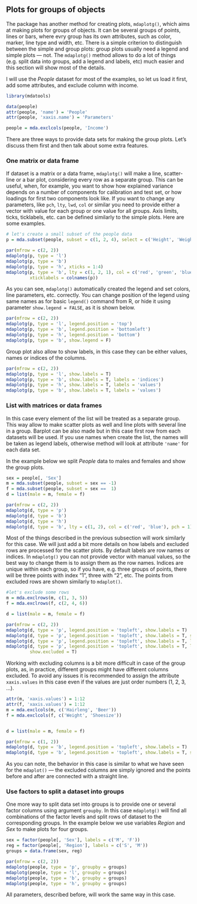 ## Plots for groups of objects {-}

The package has another method for creating plots, `mdaplotg()`, which aims at making plots for groups of objects.
It can be several groups of points, lines or bars, where evry group has its own attributes, such as color, 
marker, line type and width, etc. There is a simple criterion to distinguish between the simple and group 
plots: group plots usually need a legend and simple plots — not. The `mdaplotg()` method allows to do a lot
of things (e.g. split data into groups, add a legend and labels, etc) much easier and this section will 
show most of the details.

I will use the *People* dataset for most of the examples, so let us load it first, add some attributes, and
exclude column with income.
```r
library(mdatools)
```

```r
data(people)
attr(people, 'name') = 'People'
attr(people, 'xaxis.name') = 'Parameters'

people = mda.exclcols(people, 'Income')
```

There are three ways to provide data sets for making the group plots. Let's discuss them first and then talk
about some extra features.

### One matrix or data frame {-}

If dataset is a matrix or a data frame, `mdaplotg()` will make a line, scatter-line or a bar plot, considering
every row as a separate group. This can be useful, when, for example, you want to show how explained variance
depends on a number of components for calibration and test set, or how loadings for first two components look
like. If you want to change any parameters, like `pch`, `lty`, `lwd`, `col` or similar you need to provide either
a vector with value for each group or one value for all groups. Axis limits, ticks, ticklabels, etc. can be 
defined similarly to the simple plots. Here are some examples.

```r
# let's create a small subset of the people data
p = mda.subset(people, subset = c(1, 2, 4), select = c('Height', 'Weight', 'Shoesize', 'Swim'))

par(mfrow = c(2, 2))
mdaplotg(p, type = 'l')
mdaplotg(p, type = 'b')
mdaplotg(p, type = 'h', xticks = 1:4)
mdaplotg(p, type = 'b', lty = c(1, 2, 1), col = c('red', 'green', 'blue'), pch = 1, 
         xticklabels = colnames(p))
```

As you can see, `mdaplotg()` automatically created the legend and set colors, line parameters, etc. correctly.
You can change position of the legend using same names as for basic `legend()` command from R, or hide it using
parameter `show.legend = FALSE`, as it is shown below.

```r
par(mfrow = c(2, 2))
mdaplotg(p, type = 'l', legend.position = 'top')
mdaplotg(p, type = 'b', legend.position = 'bottomleft')
mdaplotg(p, type = 'h', legend.position = 'bottom')
mdaplotg(p, type = 'b', show.legend = F)
```

Group plot also allow to show labels, in this case they can be either values, names or indices of the columns.

```r
par(mfrow = c(2, 2))
mdaplotg(p, type = 'l', show.labels = T)
mdaplotg(p, type = 'b', show.labels = T, labels = 'indices')
mdaplotg(p, type = 'h', show.labels = T, labels = 'values')
mdaplotg(p, type = 'b', show.labels = T, labels = 'values')
```

### List with matrices or data frames {-}

In this case every element of the list will be treated as a separate group. This way allow to make scatter plots
as well and line plots with several line in a group. Barplot can be also made but in this case first row from
each datasets will be used. If you use names when create the list, the names will be taken as legend labels, 
otherwise method will look at attribute `'name'` for each data set.

In the example below we split *People* data to males and females and show the group plots.

```r
sex = people[, 'Sex']
m = mda.subset(people, subset = sex == -1)
f = mda.subset(people, subset = sex ==  1)
d = list(male = m, female = f)

par(mfrow = c(2, 2))
mdaplotg(d, type = 'p')
mdaplotg(d, type = 'b')
mdaplotg(d, type = 'h')
mdaplotg(d, type = 'b', lty = c(1, 2), col = c('red', 'blue'), pch = 1)
```

Most of the things described in the previous subsection will work similarly for this case. We will just add
a bit more details on how labels and excluded rows are processed for the scatter plots. By default labels
are row names or indices. In `mdaplotg()` you can not provide vector with manual values, so the best way
to change them is to assign them as the row names. Indices are unique within each group, so if you have, e.g.
three groups of points, there will be three points with index "1", three with "2", etc. The points from excluded
rows are shown similarly to `mdaplot()`.

```r
#let's exclude some rows
m = mda.exclrows(m, c(1, 3, 5))
f = mda.exclrows(f, c(2, 4, 6))

d = list(male = m, female = f)

par(mfrow = c(2, 2))
mdaplotg(d, type = 'p', legend.position = 'topleft', show.labels = T)
mdaplotg(d, type = 'p', legend.position = 'topleft', show.labels = T, show.excluded = T)
mdaplotg(d, type = 'p', legend.position = 'topleft', show.labels = T, labels = 'indices')
mdaplotg(d, type = 'p', legend.position = 'topleft', show.labels = T, labels = 'indices', 
         show.excluded = T)
```

Working with excluding columns is a bit more difficult in case of the group plots, as, in practice, different
groups might have different columns excluded. To avoid any issues it is recommended to assign the attribute
`xaxis.values` in this case even if the values are just order numbers (1, 2, 3, ...).

```r
attr(m, 'xaxis.values') = 1:12
attr(f, 'xaxis.values') = 1:12
m = mda.exclcols(m, c('Hairleng', 'Beer'))
f = mda.exclcols(f, c('Weight', 'Shoesize'))


d = list(male = m, female = f)

par(mfrow = c(1, 2))
mdaplotg(d, type = 'b', legend.position = 'topleft', show.labels = T)
mdaplotg(d, type = 'b', legend.position = 'topleft', show.labels = T, show.excluded = T)
```

As you can note, the behavior in this case is similar to what we have seen for the `mdaplot()` — the excluded
columns are simply ignored and the points before and after are connected with a straight line.

### Use factors to split a dataset into groups {-}

One more way to split data set into groups is to provide one or several factor columns using argument `groupby`.
In this case `mdaplotg()` will find all combinations of the factor levels and split rows of dataset to the
corresponding groups. In the example below we use variables *Region* and *Sex* to make plots for four groups.

```r
sex = factor(people[, 'Sex'], labels = c('M', 'F'))
reg = factor(people[, 'Region'], labels = c('S', 'M'))
groups = data.frame(sex, reg)

par(mfrow = c(2, 2))
mdaplotg(people, type = 'p', groupby = groups)
mdaplotg(people, type = 'l', groupby = groups)
mdaplotg(people, type = 'b', groupby = groups)
mdaplotg(people, type = 'h', groupby = groups)
```

All parameters, described before, will work the same way in this case. 









